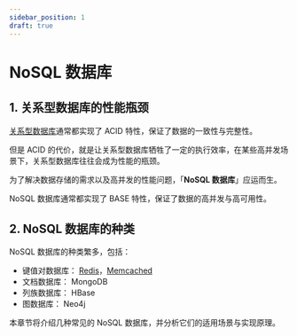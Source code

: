 ```yaml
---
sidebar_position: 1
draft: true
---
```


# NoSQL 数据库

## 1. 关系型数据库的性能瓶颈

[关系型数据库](../database)通常都实现了 ACID 特性，保证了数据的一致性与完整性。

但是 ACID 的代价，就是让关系型数据库牺牲了一定的执行效率，在某些高并发场景下，关系型数据库往往会成为性能的瓶颈。

为了解决数据存储的需求以及高并发的性能问题，「**NoSQL 数据库**」应运而生。

NoSQL 数据库通常都实现了 BASE 特性，保证了数据的高并发与高可用性。

## 2. NoSQL 数据库的种类

NoSQL 数据库的种类繁多，包括：

- 键值对数据库： [Redis](./redis)，[Memcached](./memcached)
- 文档数据库： MongoDB
- 列族数据库： HBase
- 图数据库： Neo4j

本章节将介绍几种常见的 NoSQL 数据库，并分析它们的适用场景与实现原理。